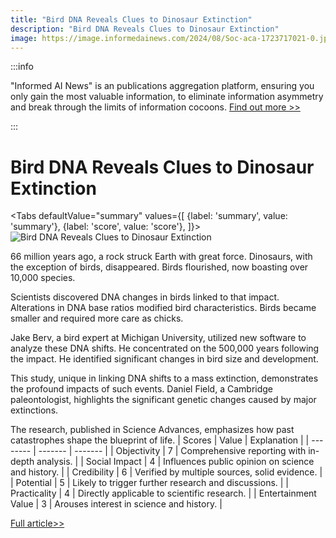```yaml
---
title: "Bird DNA Reveals Clues to Dinosaur Extinction"
description: "Bird DNA Reveals Clues to Dinosaur Extinction"
image: https://image.informedainews.com/2024/08/Soc-aca-1723717021-0.jpg
---
```



:::info

"Informed AI News" is an publications aggregation platform, ensuring you only gain the most valuable information, to eliminate information asymmetry and break through the limits of information cocoons.  [Find out more >>](/)

:::

# Bird DNA Reveals Clues to Dinosaur Extinction


<Tabs
	defaultValue="summary"
	values={[
	{label: 'summary', value: 'summary'},
	{label: 'score', value: 'score'},
]}>
<TabItem value="summary">
<img
  src="https://image.informedainews.com/2024/08/Soc-aca-1723717021-0.jpg"
  alt="Bird DNA Reveals Clues to Dinosaur Extinction"
/>



66 million years ago, a rock struck Earth with great force. Dinosaurs, with the exception of birds, disappeared. Birds flourished, now boasting over 10,000 species.

Scientists discovered DNA changes in birds linked to that impact. Alterations in DNA base ratios modified bird characteristics. Birds became smaller and required more care as chicks.

Jake Berv, a bird expert at Michigan University, utilized new software to analyze these DNA shifts. He concentrated on the 500,000 years following the impact. He identified significant changes in bird size and development.

This study, unique in linking DNA shifts to a mass extinction, demonstrates the profound impacts of such events. Daniel Field, a Cambridge paleontologist, highlights the significant genetic changes caused by major extinctions.

The research, published in Science Advances, emphasizes how past catastrophes shape the blueprint of life.
</TabItem>
<TabItem value="score">
	| Scores     | Value   | Explanation |
	| -------- | ------- | ------- |
	| Objectivity  | 7    | Comprehensive reporting with in-depth analysis.    |
	| Social Impact | 4     | Influences public opinion on science and history.    |
	| Credibility    | 6    | Verified by multiple sources, solid evidence.    |
	| Potential    | 5    | Likely to trigger further research and discussions.    |
	| Practicality    | 4    | Directly applicable to scientific research.    |
	| Entertainment Value    | 3    | Arouses interest in science and history.    |
</TabItem>
</Tabs>

[Full article>>](https://www.cnbeta.com.tw/articles/science/1442224.htm)
